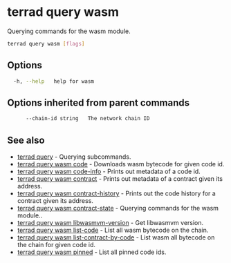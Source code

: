 # terrad query wasm

Querying commands for the wasm module.

```sh Terrad
terrad query wasm [flags]
```

## Options

```sh Terrad
  -h, --help   help for wasm
```

## Options inherited from parent commands

```sh Terrad
      --chain-id string   The network chain ID
```

## See also

* [terrad query](../terrad_query.mdx)	 - Querying subcommands.
* [terrad query wasm code](./terrad_query_wasm_code.mdx)	 - Downloads wasm bytecode for given code id.
* [terrad query wasm code-info](./terrad_query_wasm_code-info.mdx)	 - Prints out metadata of a code id.
* [terrad query wasm contract](./terrad_query_wasm_contract.mdx)	 - Prints out metadata of a contract given its address.
* [terrad query wasm contract-history](./terrad_query_wasm_contract-history.mdx)	 - Prints out the code history for a contract given its address.
* [terrad query wasm contract-state](./terrad_query_wasm_contract-state.mdx)	 - Querying commands for the wasm module..
* [terrad query wasm libwasmvm-version](./terrad_query_wasm_libwasmvm-version.mdx)	 - Get libwasmvm version.
* [terrad query wasm list-code](./terrad_query_wasm_list-code.mdx)	 - List all wasm bytecode on the chain.
* [terrad query wasm list-contract-by-code](./terrad_query_wasm_list-contract-by-code.mdx)	 - List wasm all bytecode on the chain for given code id.
* [terrad query wasm pinned](./terrad_query_wasm_pinned.mdx)	 - List all pinned code ids.


